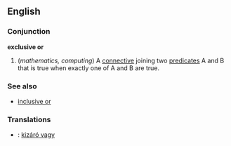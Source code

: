 ==English== 
===Conjunction===
'''exclusive or'''
  
#(''mathematics, computing'') A [[connective]] joining two [[predicate]]s A and B that is true when exactly one of A and B are true.

===See also===  
*[[inclusive or]] 

===Translations===
*{{hu}} : [[kizáró vagy]]
